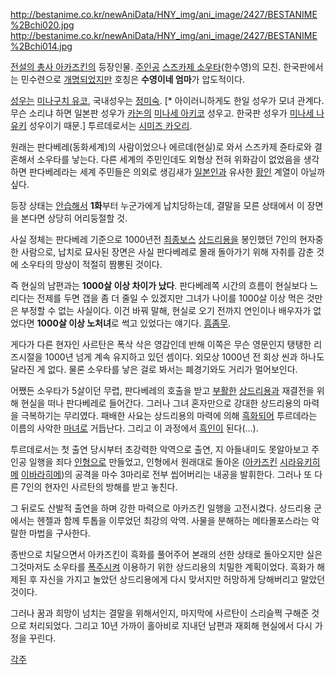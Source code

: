 http://bestanime.co.kr/newAniData/HNY_img/ani_image/2427/BESTANIME%2Bchi020.jpg
http://bestanime.co.kr/newAniData/HNY_img/ani_image/2427/BESTANIME%2Bchi014.jpg


[[전설의 총사 아카즈킨]]의 등장인물. [[주인공]] [[스즈카제 소우타]](한수영)의 모친. 
한국판에서는 민수련으로 [[개명]]되었지만 호칭은 '''수영이네 엄마'''가 압도적이다.

[[성우]]는 [[미나구치 유코]], 국내성우는 [[정미숙]]. [* 아이러니하게도 한일 성우가 모녀 관계다. 무슨 소리냐 하면 일본판 성우가 [[카논]]의 [[미나세 아키코]] 성우고. 한국판 성우가 [[미나세 나유키]] 성우이기 때문.] 투르데로서는 [[시미즈 카오리]].

원래는 판다베레(동화세계)의 사람이었으나 에르데(현실)로 와서 스즈카제 쥰타로와 결혼해서 소우타를 낳는다. 다른 세계의 주민인데도 외형상 전혀 위화감이 없었음을 생각하면 판다베레라는 세계 주민들은 의외로 생김새가 [[일본인]]과 유사한 [[황인]] 계열이 아닐까 싶다.
 
등장 상태는 [[안습]]해서 '''1화'''부터 누군가에게 납치당하는데, 결말을 모른 상태에서 이 장면을 본다면 상당히 어리둥절할 것.

사실 정체는 판다베레 기준으로 1000년전 [[최종보스]] [[상드리용]]을 봉인했던 7인의 현자중 한 사람으로, 납치로 묘사된 장면은 사실 판다베레로 몰래 돌아가기 위해 자취를 감춘 것에 소우타의 망상이 적절히 짬뽕된 것이다.

즉 현실의 남편과는 '''1000살 이상 차이가 났다'''. 판다베레쪽 시간의 흐름이 현실보다 느리다는 전제를 두면 갭을 좀 더 줄일 수 있겠지만 그녀가 나이를 1000살 이상 먹은 것만은 부정할 수 없는 사실이다. 이건 바꿔 말해, 현실로 오기 전까지 연인이나 배우자가 없었다면 '''1000살 이상 노처녀'''로 썩고 있었다는 얘기다. [[흠좀무]]. 

게다가 다른 현자인 사르탄은 폭삭 삭은 영감인데 반해 이쪽은 무슨 영문인지 탱탱한 리즈시절을 1000년 넘게 계속 유지하고 있던 셈이다. 외모상 1000년 전 회상 씬과 하나도 달라진 게 없다. 물론 소우타를 낳은 걸로 봐서는 폐경기와도 거리가 멀어보인다.

어쨌든 소우타가 5살이던 무렵, 판다베레의 호출을 받고 [[부활]]한 [[상드리용]]과 재결전을 위해 현실을 떠나 판다베레로 들어간다. 그러나 그녀 혼자만으로 강대한 상드리용의 마력을 극복하기는 무리였다. 패배한 사요는 상드리용의 마력에 의해 [[흑화]]되어 투르데라는 이름의 사악한 [[마녀]]로 거듭난다. 그리고 이 과정에서 [[흑인]]이 된다(…).

투르데로서는 첫 출연 당시부터 초강력한 악역으로 출연, 지 아들내미도 못알아보고 주인공 일행을 죄다 [[인형]]으로 만들었고, 인형에서 원래대로 돌아온 ([[아카즈킨]] [[시라유키히메]] [[이바라히메]])의 공격을 마수 3마리로 전부 씹어버리는 내공을 발휘한다. 그러나 또 다른 7인의 현자인 사르탄의 방해를 받고 놓친다.

그 뒤로도 산발적 출연을 하며 강한 마력으로 아카즈킨 일행을 고전시켰다. 상드리용 군에서는 헨젤과 함께 투톱을 이루었던 최강의 악역. 사물을 분해하는 메타몰포스라는 악랄한 마법을 구사한다.

종반으로 치달으면서 아카즈킨이 흑화를 풀어주어 본래의 선한 상태로 돌아오지만 실은 그것마저도 소우타를 [[폭주]]시켜 이용하기 위한 상드리용의 치밀한 계획이었다. 흑화가 해제된 후 자신을 가지고 놀았던 상드리용에게 다시 맞서지만 허망하게 당해버리고 말았던 것이다.

그러나 꿈과 희망이 넘치는 결말을 위해서인지, 마지막에 사르탄이 스리슬쩍 구해준 것으로 처리되었다. 그리고 10년 가까이 홀아비로 지내던 남편과 재회해 현실에서 다시 가정을 꾸린다.



[[각주]]
